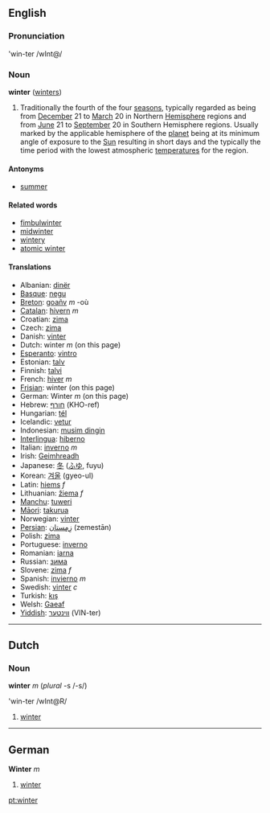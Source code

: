 ==English==
===Pronunciation===
'win-ter /wInt@/

===Noun===
'''winter''' ([[winters]])

#Traditionally the fourth of the four [[season]]s, typically regarded as being from [[December]] 21 to [[March]] 20 in Northern [[Hemisphere]] regions and from [[June]] 21 to [[September]] 20 in Southern Hemisphere regions. Usually marked by the applicable hemisphere of the [[planet]] being at its minimum angle of exposure to the [[Sun]] resulting in short days and the typically the time period with the lowest atmospheric [[temperature]]s for the region.

====Antonyms====
*[[summer]]

====Related words====
*[[fimbulwinter]]
*[[midwinter]]
*[[wintery]]
*[[atomic winter]]

====Translations====
*Albanian: [[dinër]]
*[[Basque]]: [[negu]]
*[[Breton]]: [[goañv]] ''m'' -où
*[[Catalan]]: [[hivern]] ''m''
*Croatian: [[zima]]
*Czech: [[zima]]
*Danish: [[vinter]]
*Dutch: winter ''m'' (on this page)
*[[Esperanto]]: [[vintro]]
*Estonian: [[talv]]
*Finnish: [[talvi]]
*French: [[hiver]] ''m''
*[[Frisian]]: winter (on this page)
*German: Winter ''m'' (on this page)
*Hebrew: [[חורף]] (KHO-ref)
*Hungarian: [[tél]]
*Icelandic: [[vetur]]
*Indonesian: [[musim dingin]]
*[[Interlingua]]: [[hiberno]]
*Italian: [[inverno]] ''m''
*Irish: [[Geimhreadh]]
*Japanese: [[冬]] ([[ふゆ]], fuyu)
*Korean: [[겨울]] (gyeo-ul)
*Latin: [[hiems]] ''f''
*Lithuanian: [[žiema]] ''f''
*[[Manchu]]: [[tuweri]]
*[[Māori]]: [[takurua]]
*Norwegian: [[vinter]]
*[[Persian]]: [[زِمِستان]] (zemestān)
*Polish: [[zima]]
*Portuguese: [[inverno]]
*Romanian: [[iarna]]
*Russian: [[зима]]
*Slovene: [[zima]] ''f''
*Spanish: [[invierno]] ''m''
*Swedish: [[vinter]] ''c''
*Turkish: [[kış]]
*Welsh: [[Gaeaf]]
*[[Yiddish]]: [[װינטער]] (VIN-ter)

----

== Dutch ==
===Noun===
'''winter''' ''m'' (''plural'' -s /-s/)

'win-ter /wInt@R/

# [[winter]]

----

== German ==
'''Winter''' ''m''

# [[winter]]

[[pt:winter]]